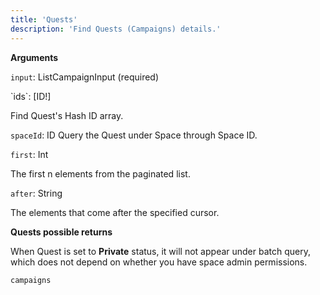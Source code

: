 ```yaml
---
title: 'Quests'
description: 'Find Quests (Campaigns) details.'
---
```


**Arguments**

`input`: ListCampaignInput (required)

<Accordion title="Show arguments">
`ids`: [ID!]

Find Quest's Hash ID array.

`spaceId`: ID
Query the Quest under Space through Space ID.

`first`: Int

The first n elements from the paginated list.

`after`: String

The elements that come after the specified cursor.
</Accordion>

**Quests possible returns**

<Warning>When Quest is set to **Private** status, it will not appear under batch query, which does not depend on whether you have space admin permissions.</Warning>

`campaigns`

<Accordion title="Show fields">

</Accordion>